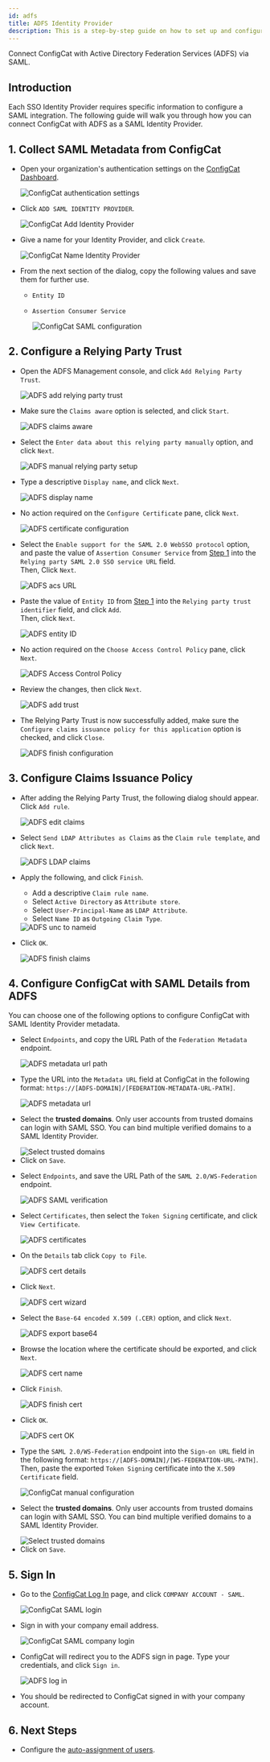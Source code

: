 ```yaml
---
id: adfs
title: ADFS Identity Provider
description: This is a step-by-step guide on how to set up and configure ADFS as a SAML Identity Provider for your organization.
---
```



Connect ConfigCat with Active Directory Federation Services (ADFS) via SAML.

## Introduction

Each SSO Identity Provider requires specific information to configure a SAML integration. The following guide will walk you through how you can connect ConfigCat with ADFS as a SAML Identity Provider.

## 1. Collect SAML Metadata from ConfigCat

- Open your organization's authentication settings on the <a href="https://app.configcat.com/organization/authentication" target="_blank">ConfigCat Dashboard</a>.

  <img className="bordered-img" src="/docs/assets/saml/dashboard/authentication.png" alt="ConfigCat authentication settings"  decoding="async" loading="lazy"/>

- Click `ADD SAML IDENTITY PROVIDER`.

  <img className="bordered-img" src="/docs/assets/saml/dashboard/add_idp.png" alt="ConfigCat Add Identity Provider"  decoding="async" loading="lazy"/>

- Give a name for your Identity Provider, and click `Create`.

  <img className="bordered-img" src="/docs/assets/saml/dashboard/adfs_name.png" alt="ConfigCat Name Identity Provider"  decoding="async" loading="lazy" />

- From the next section of the dialog, copy the following values and save them for further use.

  - `Entity ID`
  - `Assertion Consumer Service`

    <img className="bordered-img" src="/docs/assets/saml/dashboard/acs_entity_id_1.png" alt="ConfigCat SAML configuration" decoding="async" loading="lazy" />

## 2. Configure a Relying Party Trust

- Open the ADFS Management console, and click `Add Relying Party Trust`.

  <img className="bordered-img" src="/docs/assets/saml/adfs/2_add_relying_party.png" alt="ADFS add relying party trust"  decoding="async" loading="lazy"/>

- Make sure the `Claims aware` option is selected, and click `Start`.

  <img className="bordered-img" src="/docs/assets/saml/adfs/3_claims_aware.png" alt="ADFS claims aware"  decoding="async" loading="lazy"/>

- Select the `Enter data about this relying party manually` option, and click `Next`.

  <img className="bordered-img" src="/docs/assets/saml/adfs/4_manual_metadata.png" alt="ADFS manual relying party setup"  decoding="async" loading="lazy"/>

- Type a descriptive `Display name`, and click `Next`.

  <img className="bordered-img" src="/docs/assets/saml/adfs/5_name.png" alt="ADFS display name" decoding="async" loading="lazy"/>

- No action required on the `Configure Certificate` pane, click `Next`.

  <img className="bordered-img" src="/docs/assets/saml/adfs/6_configure_cert.png" alt="ADFS certificate configuration"  decoding="async" loading="lazy"/>

- Select the `Enable support for the SAML 2.0 WebSSO protocol` option, and paste the value of `Assertion Consumer Service` from [Step 1](#1-collect-saml-metadata-from-configcat) into the `Relying party SAML 2.0 SSO service URL` field.  
Then, Click `Next`.

  <img className="bordered-img" src="/docs/assets/saml/adfs/7_acs_url.png" alt="ADFS acs URL"  decoding="async" loading="lazy"/>

- Paste the value of `Entity ID` from [Step 1](#1-collect-saml-metadata-from-configcat) into the `Relying party trust identifier` field, and click `Add`.  
Then, click `Next`.

  <img className="bordered-img" src="/docs/assets/saml/adfs/8_add_entity_id.png" alt="ADFS entity ID"  decoding="async" loading="lazy"/>

- No action required on the `Choose Access Control Policy` pane, click `Next`.

  <img className="bordered-img" src="/docs/assets/saml/adfs/9_access_control_policy.png" alt="ADFS Access Control Policy"  decoding="async" loading="lazy"/>

- Review the changes, then click `Next`.

  <img className="bordered-img" src="/docs/assets/saml/adfs/10_ready_to_add_trust.png" alt="ADFS add trust"  decoding="async" loading="lazy"/>

- The Relying Party Trust is now successfully added, make sure the `Configure claims issuance policy for this application` option is checked, and click `Close`.

  <img className="bordered-img" src="/docs/assets/saml/adfs/11_finish_party.png" alt="ADFS finish configuration"  decoding="async" loading="lazy"/>

## 3. Configure Claims Issuance Policy

- After adding the Relying Party Trust, the following dialog should appear.  
Click `Add rule`.

  <img className="bordered-img" src="/docs/assets/saml/adfs/12_edit_claims.png" alt="ADFS edit claims"  decoding="async" loading="lazy"/>

- Select `Send LDAP Attributes as Claims` as the `Claim rule template`, and click `Next`.

  <img className="bordered-img" src="/docs/assets/saml/adfs/13_ldap_claims.png" alt="ADFS LDAP claims"  decoding="async" loading="lazy"/>

- Apply the following, and click `Finish`.

  - Add a descriptive `Claim rule name`.
  - Select `Active Directory` as `Attribute store`.
  - Select `User-Principal-Name` as `LDAP Attribute`.
  - Select `Name ID` as `Outgoing Claim Type`.

  <img className="bordered-img" src="/docs/assets/saml/adfs/14_unc_to_nameid.png" alt="ADFS unc to nameid"  decoding="async" loading="lazy"/>

- Click `OK`.

  <img className="bordered-img" src="/docs/assets/saml/adfs/15_finish_claims.png" alt="ADFS finish claims"  decoding="async" loading="lazy"/>

## 4. Configure ConfigCat with SAML Details from ADFS

You can choose one of the following options to configure ConfigCat with SAML Identity Provider metadata.

<Tabs>
  <TabItem value="metadataUrl" label="Metadata URL" default>
    <ul>
      <li>
        <p>Select <code>Endpoints</code>, and copy the URL Path of the <code>Federation Metadata</code> endpoint.</p>
        <img className="bordered-img" src="/docs/assets/saml/adfs/metadata_url.png" alt="ADFS metadata url path"  decoding="async" loading="lazy"/>
      </li>
      <li>
        <p>Type the URL into the <code>Metadata URL</code> field at ConfigCat in the following format: <code>https://[ADFS-DOMAIN]/[FEDERATION-METADATA-URL-PATH]</code>.</p>
        <img className="bordered-img" src="/docs/assets/saml/adfs/cc_metadata_new.png" alt="ADFS metadata url"  decoding="async" loading="lazy"/>
      </li>
      <li>
        <p>Select the <strong>trusted domains</strong>. Only user accounts from trusted domains can login with SAML SSO. You can bind multiple verified domains to a SAML Identity Provider.</p>
        <img className="bordered-img" src="/docs/assets/saml/dashboard/select_trusted_domains.png" alt="Select trusted domains"  decoding="async" loading="lazy" />
      </li>
      <li>
        Click on <code>Save</code>.
      </li>
    </ul>
  </TabItem>
  <TabItem value="manual" label="Manual Configuration">
    <ul>
      <li>
        <p>Select <code>Endpoints</code>, and save the URL Path of the <code>SAML 2.0/WS-Federation</code> endpoint.</p>
        <img className="bordered-img" src="/docs/assets/saml/adfs/login_url.png" alt="ADFS SAML verification" decoding="async" loading="lazy"/>
      </li>
      <li>
        <p>Select <code>Certificates</code>, then select the <code>Token Signing</code> certificate, and click <code>View Certificate</code>.</p>
        <img className="bordered-img" src="/docs/assets/saml/adfs/view_cert.png" alt="ADFS certificates" decoding="async" loading="lazy"/>
      </li>
      <li>
        <p>On the <code>Details</code> tab click <code>Copy to File</code>.</p>
        <img className="bordered-img" src="/docs/assets/saml/adfs/copy_cert_to_file.png" alt="ADFS cert details" decoding="async" loading="lazy"/>
      </li>
      <li>
        <p>Click <code>Next</code>.</p>
        <img className="bordered-img" src="/docs/assets/saml/adfs/cert_wizard.png" alt="ADFS cert wizard" decoding="async" loading="lazy"/>
      </li>
      <li>
        <p>Select the <code>Base-64 encoded X.509 (.CER)</code> option, and click <code>Next</code>.</p>
        <img className="bordered-img" src="/docs/assets/saml/adfs/cert_export_base64.png" alt="ADFS export base64" decoding="async" loading="lazy"/>
      </li>
      <li>
        <p>Browse the location where the certificate should be exported, and click <code>Next</code>.</p>
        <img className="bordered-img" src="/docs/assets/saml/adfs/cert_name.png" alt="ADFS cert name" decoding="async" loading="lazy"/>
      </li>
      <li>
        <p>Click <code>Finish</code>.</p>
        <img className="bordered-img" src="/docs/assets/saml/adfs/cert_finish.png" alt="ADFS finish cert" decoding="async" loading="lazy"/>
      </li>
      <li>
        <p>Click <code>OK</code>.</p>
        <img className="bordered-img" src="/docs/assets/saml/adfs/cert_export_ok.png" alt="ADFS cert OK" decoding="async" loading="lazy"/>
      </li>
      <li>
        <p>Type the <code>SAML 2.0/WS-Federation</code> endpoint into the <code>Sign-on URL</code> field in the following format: <code>https://[ADFS-DOMAIN]/[WS-FEDERATION-URL-PATH]</code>.
        Then, paste the exported <code>Token Signing</code> certificate into the <code>X.509 Certificate</code> field.</p>
        <img className="bordered-img" src="/docs/assets/saml/adfs/cc_manual_new.png" alt="ConfigCat manual configuration" decoding="async" loading="lazy"/>
      </li>
      <li>
        <p>Select the <strong>trusted domains</strong>. Only user accounts from trusted domains can login with SAML SSO. You can bind multiple verified domains to a SAML Identity Provider.</p>
        <img className="bordered-img" src="/docs/assets/saml/dashboard/select_trusted_domains.png" alt="Select trusted domains" decoding="async" loading="lazy"/>
      </li>
      <li>
        Click on <code>Save</code>.
      </li>
    </ul>
  </TabItem>
</Tabs>

## 5. Sign In

- Go to the <a href="https://app.configcat.com/auth/login" target="_blank">ConfigCat Log In</a> page, and click `COMPANY ACCOUNT - SAML`.

  <img className="bordered-img" src="/docs/assets/saml/dashboard/saml_login.png" alt="ConfigCat SAML login" decoding="async" loading="lazy"/>

- Sign in with your company email address.

  <img className="bordered-img" src="/docs/assets/saml/dashboard/company_email.png" alt="ConfigCat SAML company login" decoding="async" loading="lazy" />

- ConfigCat will redirect you to the ADFS sign in page. Type your credentials, and click `Sign in`.

  <img className="bordered-img" src="/docs/assets/saml/adfs/login.png" alt="ADFS log in" decoding="async" loading="lazy" />

- You should be redirected to ConfigCat signed in with your company account.

## 6. Next Steps

- Configure the [auto-assignment of users](../../auto-assign-users.mdx).
